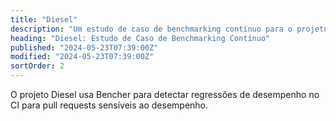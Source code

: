 ```yaml
---
title: "Diesel"
description: "Um estudo de caso de benchmarking contínuo para o projeto Diesel. Aprenda como eles detectam regressões de desempenho no CI."
heading: "Diesel: Estudo de Caso de Benchmarking Contínuo"
published: "2024-05-23T07:39:00Z"
modified: "2024-05-23T07:39:00Z"
sortOrder: 2
---
```



<WhatIsDiesel />
<BenchmarkingDiesel />
<ContinuousBenchmarkingForDiesel />
<TrophyCase />
<WrapUp />

<BencherFooter>
O projeto Diesel usa Bencher para detectar regressões de desempenho no CI para pull requests sensíveis ao desempenho.
</BencherFooter>